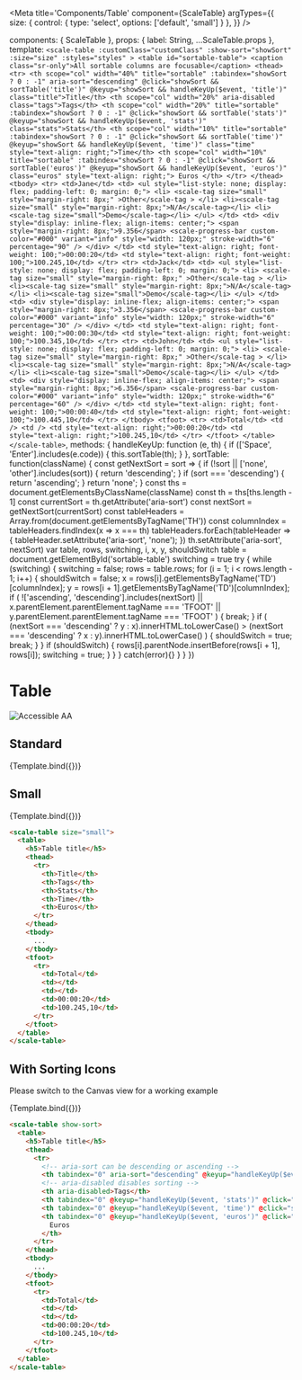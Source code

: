 
<Meta
  title='Components/Table'
  component={ScaleTable}
  argTypes={{
    size: {
      control: { type: 'select', options: ['default', 'small'] }
    },
  }}
/>

  components: { ScaleTable },
  props: {
    label: String,
    ...ScaleTable.props
  },
  template: `
    <scale-table
      :customClass="customClass"
      :show-sort="showSort"
      :size="size"
      :styles="styles"
    >
      <table id="sortable-table">
        <caption class="sr-only">All sortable columns are focusable</caption>
        <thead>
          <tr>
            <th scope="col" width="40%" title="sortable" :tabindex="showSort ? 0 : -1" aria-sort="descending" @click="showSort && sortTable('title')" @keyup="showSort && handleKeyUp($event, 'title')" class="title">Title</th>
            <th scope="col" width="20%" aria-disabled class="tags">Tags</th>
            <th scope="col" width="20%" title="sortable" :tabindex="showSort ? 0 : -1" @click="showSort && sortTable('stats')" @keyup="showSort && handleKeyUp($event, 'stats')" class="stats">Stats</th>
            <th scope="col" width="10%" title="sortable" :tabindex="showSort ? 0 : -1" @click="showSort && sortTable('time')" @keyup="showSort && handleKeyUp($event, 'time')" class="time" style="text-align: right;">Time</th>
            <th scope="col" width="10%" title="sortable" :tabindex="showSort ? 0 : -1" @click="showSort && sortTable('euros')" @keyup="showSort && handleKeyUp($event, 'euros')" class="euros" style="text-align: right;">
              Euros
            </th>
          </tr>
        </thead>
        <tbody>
          <tr>
            <td>Jane</td>
            <td>
              <ul style="list-style: none; display: flex; padding-left: 0; margin: 0;">
                  <li>
                    <scale-tag size="small" style="margin-right: 8px;"
                      >Other</scale-tag
                    >
                  </li>
                  <li><scale-tag size="small" style="margin-right: 8px;">N/A</scale-tag></li>
                  <li><scale-tag size="small">Demo</scale-tag></li>
              </ul>
            </td>
            <td>
              <div style="display: inline-flex; align-items: center;">
                <span style="margin-right: 8px;">9.356</span>
                <scale-progress-bar
                  custom-color="#000"
                  variant="info"
                  style="width: 120px;"
                  stroke-width="6"
                  percentage="90"
                />
              </div>
            </td>
            <td style="text-align: right; font-weight: 100;">00:00:20</td>
            <td style="text-align: right; font-weight: 100;">100.245,10</td>
          </tr>
          <tr>
            <td>Jack</td>
            <td>
              <ul style="list-style: none; display: flex; padding-left: 0; margin: 0;">
                  <li>
                    <scale-tag size="small" style="margin-right: 8px;"
                      >Other</scale-tag
                    >
                  </li>
                  <li><scale-tag size="small" style="margin-right: 8px;">N/A</scale-tag></li>
                  <li><scale-tag size="small">Demo</scale-tag></li>
              </ul>
            </td>
            <td>
              <div style="display: inline-flex; align-items: center;">
                <span style="margin-right: 8px;">3.356</span>
                <scale-progress-bar
                  custom-color="#000"
                  variant="info"
                  style="width: 120px;"
                  stroke-width="6"
                  percentage="30"
                />
              </div>
            </td>
            <td style="text-align: right; font-weight: 100;">00:00:30</td>
            <td style="text-align: right; font-weight: 100;">100.345,10</td>
          </tr>
          <tr>
            <td>John</td>
            <td>
              <ul style="list-style: none; display: flex; padding-left: 0; margin: 0;">
                  <li>
                    <scale-tag size="small" style="margin-right: 8px;"
                      >Other</scale-tag
                    >
                  </li>
                  <li><scale-tag size="small" style="margin-right: 8px;">N/A</scale-tag></li>
                  <li><scale-tag size="small">Demo</scale-tag></li>
              </ul>
            </td>
            <td>
              <div style="display: inline-flex; align-items: center;">
                <span style="margin-right: 8px;">6.356</span>
                <scale-progress-bar
                  custom-color="#000"
                  variant="info"
                  style="width: 120px;"
                  stroke-width="6"
                  percentage="60"
                />
              </div>
            </td>
            <td style="text-align: right; font-weight: 100;">00:00:40</td>
            <td style="text-align: right; font-weight: 100;">100.445,10</td>
          </tr>
        </tbody>
        <tfoot>
          <tr>
            <td>Total</td>
            <td />
            <td />
            <td style="text-align: right;">00:00:20</td>
            <td style="text-align: right;">100.245,10</td>
          </tr>
        </tfoot>
      </table>
    </scale-table>
  `,
  methods: {
    handleKeyUp: function (e, th) {
      if (['Space', 'Enter'].includes(e.code)) {
        this.sortTable(th);
      }
    },
    sortTable: function(className) {
      const getNextSort = sort => {
        if (!sort || ['none', 'other'].includes(sort)) {
          return 'descending';
        }
        if (sort === 'descending') {
          return 'ascending';
        }
        return 'none';
      }
      const ths = document.getElementsByClassName(className)
      const th = ths[ths.length - 1]
      const currentSort = th.getAttribute('aria-sort')
      const nextSort = getNextSort(currentSort)
      const tableHeaders = Array.from(document.getElementsByTagName('TH'))
      const columnIndex = tableHeaders.findIndex(x => x === th)
      tableHeaders.forEach(tableHeader => {
        tableHeader.setAttribute('aria-sort', 'none');
      })
      th.setAttribute('aria-sort', nextSort)
      var table, rows, switching, i, x, y, shouldSwitch
      table = document.getElementById('sortable-table')
      switching = true
      try {
      while (switching) {
        switching = false;
        rows = table.rows;
          for (i = 1; i < rows.length - 1; i++) {
            shouldSwitch = false;
            x = rows[i].getElementsByTagName('TD')[columnIndex];
            y = rows[i + 1].getElementsByTagName('TD')[columnIndex];
            if (
              !['ascending', 'descending'].includes(nextSort) ||
              x.parentElement.parentElement.tagName === 'TFOOT' ||
              y.parentElement.parentElement.tagName === 'TFOOT'
            ) {
              break;
            }
            if (
              (nextSort === 'descending' ? y : x).innerHTML.toLowerCase() >
              (nextSort === 'descending' ? x : y).innerHTML.toLowerCase()
            ) {
              shouldSwitch = true;
              break;
            }
          }
          if (shouldSwitch) {
            rows[i].parentNode.insertBefore(rows[i + 1], rows[i]);
            switching = true;
          }
        }
      } catch(error){}
    }
  }
})

<div style={{display: 'inline-flex', alignItems: 'center', justifyContent: 'space-between', width: '100%'}}>
    <h1>Table</h1>
    <img src="assets/aa.png" alt="Accessible AA" />
</div>

## Standard

<Canvas withSource="none">
  <Story
    name='Standard'
    args={{}}
  >
    {Template.bind({})}
  </Story>
</Canvas>

<ArgsTable story='Standard' />


## Small

<Canvas withSource="none">
  <Story
    name='Small'
    args={{
      size: 'small',
    }}
  >
    {Template.bind({})}
  </Story>
</Canvas>

```html
<scale-table size="small">
  <table>
    <h5>Table title</h5>
    <thead>
      <tr>
        <th>Title</th>
        <th>Tags</th>
        <th>Stats</th>
        <th>Time</th>
        <th>Euros</th>
      </tr>
    </thead>
    <tbody>
      ...
    </tbody>
    <tfoot>
      <tr>
        <td>Total</td>
        <td></td>
        <td></td>
        <td>00:00:20</td>
        <td>100.245,10</td>
      </tr>
    </tfoot>
  </table>
</scale-table>
```


## With Sorting Icons

Please switch to the Canvas view for a working example

<Canvas withSource="none">
  <Story
    name='With Sorting Icons'
    args={{
      showSort: true,
    }}
  >
    {Template.bind({})}
  </Story>
</Canvas>


```html
<scale-table show-sort>
  <table>
    <h5>Table title</h5>
    <thead>
      <tr>
        <!-- aria-sort can be descending or ascending -->
        <th tabindex="0" aria-sort="descending" @keyup="handleKeyUp($event, 'title')" @click="sortTable('title')" id="title">Title</th>
        <!-- aria-disabled disables sorting -->
        <th aria-disabled>Tags</th>
        <th tabindex="0" @keyup="handleKeyUp($event, 'stats')" @click="sortTable('stats')" id="stats">Stats</th>
        <th tabindex="0" @keyup="handleKeyUp($event, 'time')" @click="sortTable('time')" id="time">Time</th>
        <th tabindex="0" @keyup="handleKeyUp($event, 'euros')" @click="sortTable('euros')" id="euros">
          Euros
        </th>
      </tr>
    </thead>
    <tbody>
      ...
    </tbody>
    <tfoot>
      <tr>
        <td>Total</td>
        <td></td>
        <td></td>
        <td>00:00:20</td>
        <td>100.245,10</td>
      </tr>
    </tfoot>
  </table>
</scale-table>
```
